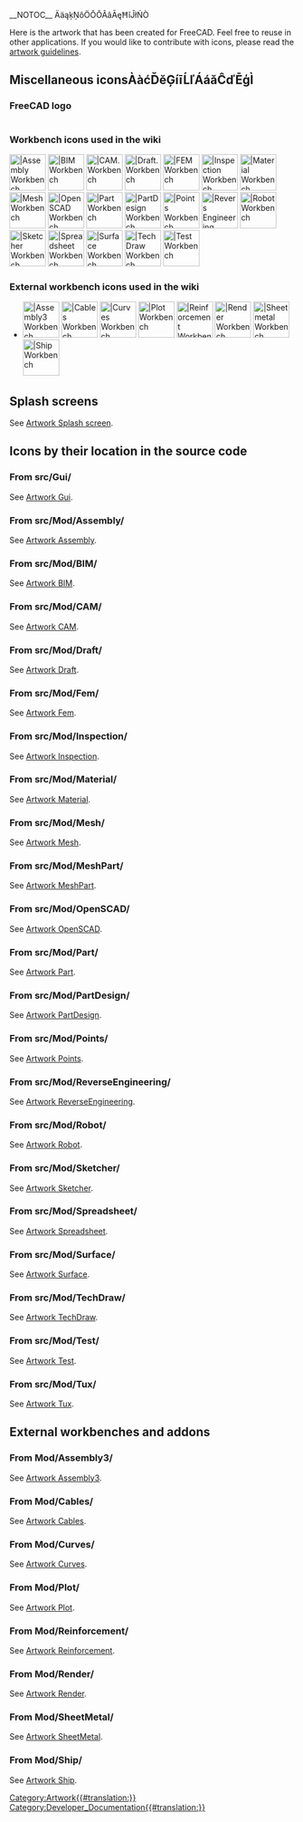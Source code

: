 __NOTOC__
<languages/>
ÄäąķŅôÖǑŎÂâĀęĦĩĴłŃÒ

<translate>

<!--T:190-->
Here is the artwork that has been created for FreeCAD. Feel free to reuse in other applications. If you would like to contribute with icons, please read the [[Artwork_Guidelines|artwork guidelines]].

==Miscellaneous iconsÀàćĎěĢíīĹľÁáǎĈďĒģÌ== <!--T:365-->

===FreeCAD logo=== <!--T:366-->

</translate>
[[Image:Freecad.svg|0x0px]]
<translate>

===Workbench icons used in the wiki=== <!--T:367-->

</translate>
[[Image:Workbench_Assembly.svg|64px||Assembly Workbench]]
[[Image:Workbench_BIM.svg|64px||BIM Workbench]]
[[Image:Workbench_CAM.svg|64px||CAM. Workbench]]
[[Image:Workbench_Draft.svg|64px||Draft. Workbench]]
[[Image:Workbench_FEM.svg|64px||FEM Workbench]]
[[Image:Workbench_Inspection.svg|64px||Inspection Workbench]]
[[Image:Workbench_Material.svg|64px||Material Workbench]]
[[Image:Workbench_Mesh.svg|64px||Mesh Workbench]]
[[Image:Workbench_OpenSCAD.svg|64px||OpenSCAD Workbench]]
[[Image:Workbench_Part.svg|64px||Part Workbench]]
[[Image:Workbench_PartDesign.svg|64px||PartDesign Workbench]]
[[Image:Workbench_Points.svg|64px||Points Workbench]]
[[Image:Workbench_Reverse_Engineering.svg|64px||Revers Engineering Workbench]]
[[Image:Workbench_Robot.svg|64px||Robot Workbench]]
[[Image:Workbench_Sketcher.svg|64px||Sketcher Workbench]]
[[Image:Workbench_Spreadsheet.svg|64px||Spreadsheet Workbench]]
[[Image:Workbench_Surface.svg|64px||Surface Workbench]]
[[Image:Workbench_TechDraw.svg|64px||TechDraw Workbench]]
[[Image:Workbench_Test.svg|64px||Test Workbench]]
<translate>


===External workbench icons used in the wiki=== <!--T:387-->

</translate>

* [[Image:Assembly3_workbench_icon.svg|64px||Assembly3 Workbench]] [[Image:Cables workbench icon.svg|64px||Cables Workbench]] [[Image:Curves workbench icon.svg|64px||Curves Workbench]] [[Image:Workbench_Plot.svg|64px||Plot Workbench]] [[Image:Reinforcement_Workbench.svg‎|64px||Reinforcement Workbench]] [[Image:Render_workbench_icon.svg‎‎|64px||Render Workbench]] [[Image:Sheetmetal_workbench_icon.svg|64px||Sheetmetal Workbench]] [[Image:Workbench_Ship.svg|64px||Ship Workbench]]
<translate>

==Splash screens== <!--T:77-->

<!--T:296-->
See [[Artwork_Splash_screen|Artwork Splash screen]].

==Icons by their location in the source code== <!--T:84-->

===From src/Gui/=== <!--T:86-->

<!--T:297-->
See [[Artwork_Gui|Artwork Gui]].

===From src/Mod/Assembly/=== <!--T:381-->

<!--T:382-->
See [[Artwork_Assembly|Artwork Assembly]].

===From src/Mod/BIM/=== <!--T:383-->

<!--T:384-->
See [[Artwork_BIM|Artwork BIM]].

===From src/Mod/CAM/=== <!--T:379-->

<!--T:380-->
See [[Artwork_CAM|Artwork CAM]].

===From src/Mod/Draft/=== <!--T:306-->

<!--T:307-->
See [[Artwork_Draft|Artwork Draft]].

===From src/Mod/Fem/=== <!--T:313-->

<!--T:314-->
See [[Artwork_Fem|Artwork Fem]].

===From src/Mod/Inspection/=== <!--T:337-->

<!--T:338-->
See [[Artwork_Inspection|Artwork Inspection]].

===From src/Mod/Material/=== <!--T:182-->

<!--T:339-->
See [[Artwork_Material|Artwork Material]].

===From src/Mod/Mesh/=== <!--T:315-->

<!--T:316-->
See [[Artwork_Mesh|Artwork Mesh]].

===From src/Mod/MeshPart/=== <!--T:318-->

<!--T:340-->
See [[Artwork_MeshPart|Artwork MeshPart]].

===From src/Mod/OpenSCAD/=== <!--T:319-->

<!--T:341-->
See [[Artwork_OpenSCAD|Artwork OpenSCAD]].

===From src/Mod/Part/=== <!--T:321-->

<!--T:322-->
See [[Artwork Part|Artwork Part]].

===From src/Mod/PartDesign/=== <!--T:323-->

<!--T:324-->
See [[Artwork PartDesign|Artwork PartDesign]].

===From src/Mod/Points/=== <!--T:342-->

<!--T:343-->
See [[Artwork_Points|Artwork Points]].

===From src/Mod/ReverseEngineering/=== <!--T:346-->

<!--T:347-->
See [[Artwork_ReverseEngineering|Artwork ReverseEngineering]].

===From src/Mod/Robot/=== <!--T:348-->

<!--T:349-->
See [[Artwork_Robot|Artwork Robot]].

===From src/Mod/Sketcher/=== <!--T:331-->

<!--T:332-->
See [[Artwork_Sketcher|Artwork Sketcher]].

===From src/Mod/Spreadsheet/=== <!--T:352-->

<!--T:353-->
See [[Artwork_Spreadsheet|Artwork Spreadsheet]].

===From src/Mod/Surface/=== <!--T:355-->

<!--T:356-->
See [[Artwork_Surface|Artwork Surface]].

===From src/Mod/TechDraw/=== <!--T:357-->

<!--T:358-->
See [[Artwork_TechDraw|Artwork TechDraw]].

===From src/Mod/Test/=== <!--T:283-->

<!--T:359-->
See [[Artwork_Test|Artwork Test]].

===From src/Mod/Tux/=== <!--T:360-->

<!--T:361-->
See [[Artwork_Tux|Artwork Tux]].

==External workbenches and addons== <!--T:289-->

===From Mod/Assembly3/=== <!--T:375-->

<!--T:376-->
See [[Artwork_Assembly3|Artwork Assembly3]].

===From Mod/Cables/=== <!--T:388-->

<!--T:389-->
See [[Artwork_Cables|Artwork Cables]].

===From Mod/Curves/=== <!--T:390-->

<!--T:391-->
See [[Artwork_Curves|Artwork Curves]].

===From Mod/Plot/=== <!--T:329-->

<!--T:330-->
See [[Artwork_Plot|Artwork Plot]].

===From Mod/Reinforcement/=== <!--T:290-->

<!--T:364-->
See [[Artwork_Reinforcement|Artwork Reinforcement]].

===From Mod/Render/=== <!--T:377--> 

<!--T:378-->
See [[Artwork_Render|Artwork Render]].

===From Mod/SheetMetal/=== <!--T:385-->

<!--T:386-->
See [[Artwork_SheetMetal|Artwork SheetMetal]].

===From Mod/Ship/=== <!--T:350-->

<!--T:351-->
See [[Artwork_Ship|Artwork Ship]].


</translate>
[[Category:Artwork{{#translation:}}]]
[[Category:Developer_Documentation{{#translation:}}]]